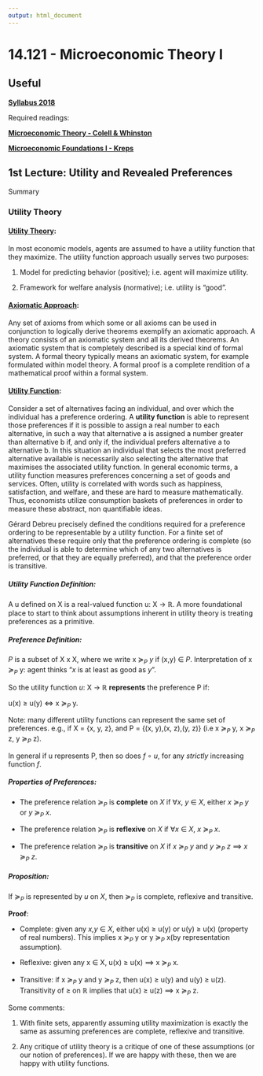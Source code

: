 ```yaml
---
output: html_document
---
```


# 14.121 - Microeconomic Theory I{.tabset}

## Useful 

[**Syllabus 2018**](https://gabrielvoelcker.netlify.com/mit/syllabus_fall2018.pdf)

Required readings:

[**Microeconomic Theory - Colell & Whinston**](https://gabrielvoelcker.netlify.com/mit/Mas-Colell,%20Whinston%20&%20Green%20-%20Microeconomic%20Theory.pdf)

[**Microeconomic Foundations I - Kreps**](https://gabrielvoelcker.netlify.com/mit/David%20M.%20Kreps-Microeconomic%20Foundations%20I_%20Choice%20and%20Competitive%20Markets-Princeton%20University%20Press%20(2013).pdf)

## **1st Lecture: Utility and Revealed Preferences**

Summary

### Utility Theory

#### [**Utility Theory**](https://en.wikipedia.org/wiki/Utility): 

In most economic models, agents are assumed to have a utility function that they maximize. The utility function approach usually serves two purposes:

1) Model for predicting behavior (positive); i.e. agent will maximize utility.
    
2) Framework for welfare analysis (normative); i.e. utility is "good".
    
#### [**Axiomatic Approach**](https://en.wikipedia.org/wiki/Axiomatic_system): 

Any set of axioms from which some or all axioms can be used in conjunction to logically derive theorems exemplify an axiomatic approach. A theory consists of an axiomatic system and all its derived theorems. An axiomatic system that is completely described is a special kind of formal system. A formal theory typically means an axiomatic system, for example formulated within model theory. A formal proof is a complete rendition of a mathematical proof within a formal system.

#### [**Utility Function**](https://en.wikipedia.org/wiki/Utility#Utility_function): 

Consider a set of alternatives facing an individual, and over which the individual has a preference ordering. A **utility function** is able to represent those preferences if it is possible to assign a real number to each alternative, in such a way that alternative a is assigned a number greater than alternative b if, and only if, the individual prefers alternative a to alternative b. In this situation an individual that selects the most preferred alternative available is necessarily also selecting the alternative that maximises the associated utility function. In general economic terms, a utility function measures preferences concerning a set of goods and services. Often, utility is correlated with words such as happiness, satisfaction, and welfare, and these are hard to measure mathematically. Thus, economists utilize consumption baskets of preferences in order to measure these abstract, non quantifiable ideas. 

Gérard Debreu precisely defined the conditions required for a preference ordering to be representable by a utility function. For a finite set of alternatives these require only that the preference ordering is complete (so the individual is able to determine which of any two alternatives is preferred, or that they are equally preferred), and that the preference order is transitive.

##### **Utility Function Definition**: 

A u defined on X is a real-valued function u: X -> $\mathbb{R}$. A more foundational place to start to think about assumptions inherent in utility theory is treating preferences as a primitive.

##### **Preference Definition**: 

*P* is a subset of X x X, where we write x $\succeq_P$ *y* if (x,y) $\in$ *P*. Interpretation of x $\succeq_P$ y: agent thinks "*x* is at least as good as *y*".

So the utility function *u*: X -> $\mathbb{R}$ **represents** the preference P if:

  u(x) ≥ u(y) $\iff$ x $\succeq_P$ y.

Note: many different utility functions can represent the same set of
preferences. e.g., if X = {x, y, z}, and P = {(x, y),(x, z),(y, z)}
(i.e x $\succeq_P$ y, x $\succeq_P$ z, y $\succeq_P$ z).

In general if u represents P, then so does *f* $\circ$ *u*, for any *strictly* increasing function *f*.

##### **Properties of Preferences**:

- The preference relation $\succeq_P$ is **complete** on *X* if $\forall$*x*, *y* $\in$ *X*, either *x* $\succeq_P$ *y* or *y* $\succeq_P$ *x*.

- The preference relation $\succeq_P$ is **reflexive** on *X* if $\forall$*x* $\in$ *X*, *x* $\succeq_P$ *x*.

- The preference relation $\succeq_P$ is **transitive** on *X* if *x* $\succeq_P$ *y* and *y* $\succeq_P$ *z* $\implies$ *x* $\succeq_P$ *z*.

##### **Proposition**:

If $\succeq_P$ is represented by *u* on *X*, then $\succeq_P$ is complete, reflexive and transitive.

**Proof**:

- Complete: given any *x,y* $\in$ *X*, either u(x) ≥ u(y) or u(y) ≥ u(x) (property of real numbers). This implies x $\succeq_P$ y or y $\succeq_P$ x(by representation assumption).

- Reflexive: given any x $\in$ X, u(x) ≥ u(x) $\implies$ x $\succeq_P$ x.

- Transitive: if x $\succeq_P$ y and y $\succeq_P$ z, then u(x) ≥ u(y) and u(y) ≥ u(z). Transitivity of ≥ on $\mathbb{R}$ implies that u(x) ≥ u(z) $\implies$ x $\succeq_P$ z.

Some comments:

1) With finite sets, apparently assuming utility maximization is exactly the same as assuming preferences are complete, reflexive and transitive.

2) Any critique of utility theory is a critique of one of these assumptions (or our notion of preferences). If we are happy with these, then we are happy with utility functions.



